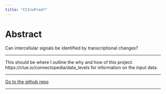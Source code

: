 ```yaml
---
title: "CCInxPred?"
---
```


# Abstract
Can intercellular signals be identified by transcriptional changes?

****

This should be where I outline the why and how of this project.  
https://clue.io/connectopedia/data_levels for information on the input data.

****

[Go to the github repo](https://github.com/BaderLab/Brendan_CCInxPred)

****
